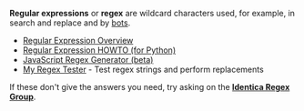 '''Regular expressions''' or '''regex''' are wildcard characters used, for example, in search and replace and by [[Appropedia:bots|bots]].

* [http://www.uky.edu/AS/Classics/regex.html Regular Expression Overview]
* [http://www.amk.ca/python/howto/regex/ Regular Expression HOWTO (for Python)]
* [http://www.jslab.dk/tools.regex.php JavaScript Regex Generator (beta)]
* [http://myregextester.com/ My Regex Tester] - Test regex strings and perform replacements

If these don't give the answers you need, try asking on the [http://identi.ca/group/regex '''Identica Regex Group'''].

{{catneeded}}